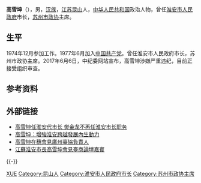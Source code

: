 '''高雪坤'''（{{bd|1955年|7月}}），男，[[汉族|汉族]]，[[江苏|江苏]][[昆山|昆山]]人，[[中华人民共和国|中华人民共和国]]政治人物，曾任[[淮安市人民政府|淮安市人民政府]]市长，[[苏州市政协|苏州市政协]]主席。

== 生平 ==
1974年12月参加工作。1977年6月加入[[中国共产党|中国共产党]]。曾任淮安市人民政府市长，苏州市政协主席。2017年6月6日，中纪委网站宣布，高雪坤涉嫌严重违纪，目前正接受组织审查。

== 参考资料 ==
{{reflist}}

== 外部链接 ==
* [https://web.archive.org/web/20081007103405/http://news.xinhuanet.com/local/2008-04/21/content_8020903.htm 高雪坤任淮安代市长 樊金龙不再任淮安市长职务]
* [http://unn.people.com.cn/BIG5/22220/114445/15294986.html 高雪坤：增強淮安跨越發展內生動力]{{dead link|date=2018年5月 |bot=InternetArchiveBot |fix-attempted=yes }}
* [http://www.taiwan.cn/local/jiangsu/dongtaixinwen/201110/t20111025_2119024.htm 高雪坤在穗會見廣州臺協負責人] {{Wayback|url=http://www.taiwan.cn/local/jiangsu/dongtaixinwen/201110/t20111025_2119024.htm |date=20171124043428 }}
* [https://web.archive.org/web/20140719140654/http://city.ifeng.com/special/taishang06/20110923/149153.shtml 江蘇淮安市長高雪坤會見臺商論壇嘉賓]

{{-}}
{{start box}}
{{s-gov|prc}}
{{s-before|[[樊金龙|樊金龙]]}}
{{s-title|[[淮安市人民政府|淮安市人民政府]]市长|2008年3月－2012年5月}}
{{s-after|[[曲福田|曲福田]]}}
{{end box}}
{{中国政治人物小作品}}
{{中共十八大到十九大期间的反腐败工作}}

{{Authority control}}
{{DEFAULTSORT:Gao高}}
[[Category:高姓|XUE]]
[[Category:昆山人|Category:昆山人]]
[[Category:淮安市人民政府市长|Category:淮安市人民政府市长]]
[[Category:苏州市政协主席|Category:苏州市政协主席]]